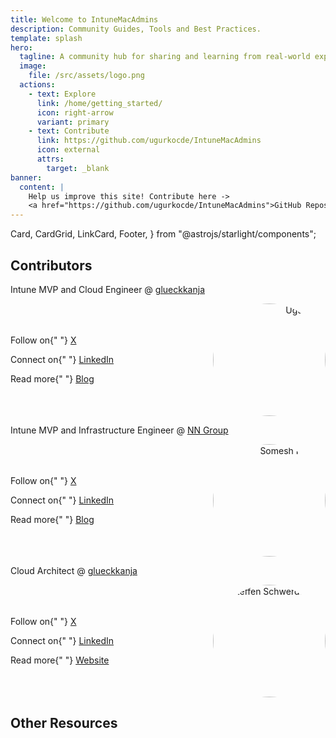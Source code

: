 ```yaml
---
title: Welcome to IntuneMacAdmins
description: Community Guides, Tools and Best Practices.
template: splash
hero:
  tagline: A community hub for sharing and learning from real-world experiences, featuring guides, scripts, tools, and best practices — all in one website. 
  image:
    file: /src/assets/logo.png
  actions:
    - text: Explore
      link: /home/getting_started/
      icon: right-arrow
      variant: primary
    - text: Contribute
      link: https://github.com/ugurkocde/IntuneMacAdmins
      icon: external
	  attrs: 
	  	target: _blank
banner:
  content: |
    Help us improve this site! Contribute here ->
    <a href="https://github.com/ugurkocde/IntuneMacAdmins">GitHub Repository</a>
---
```


  Card,
  CardGrid,
  LinkCard,
  Footer,
} from "@astrojs/starlight/components";

## Contributors

<CardGrid>
  <Card title="Ugur Koc">
    <p>Intune MVP and Cloud Engineer @ <a href="https://www.glueckkanja.com/en/" target="_blank">glueckkanja</a></p>
    <div style="display: flex; align-items: center;">
      <div style="flex: 1;">
        <p>
          Follow on{" "}
          <a href="https://x.com/UgurKocDe" target="_blank">
            X
          </a>
        </p>
        <p>
          Connect on{" "}
          <a href="https://www.linkedin.com/in/ugurkocde/" target="_blank">
            LinkedIn
          </a>
        </p>
        <p>
          Read more{" "}
          <a href="https://ugurkoc.de" target="_blank">
            Blog
          </a>
        </p>
      </div>
      <div style="flex: 1; text-align: right;">
        <img
          src="ugur_koc.jpg"
          alt="Ugur Koc"
          style="width: 180px; height: 180px; border-radius: 50%;"
          data-zoom-off
        />
      </div>
    </div>
  </Card>
  <Card title="Somesh Pathak">
    <p>Intune MVP and Infrastructure Engineer @ <a href="https://www.nn-group.com/home.htm" target="_blank">NN Group</a></p>
    <div style="display: flex; align-items: center;">
      <div style="flex: 1;">
        <p>
          Follow on{" "}
          <a href="https://x.com/pathak_somesh" target="_blank">
            X
          </a>
        </p>
        <p>
          Connect on{" "}
          <a href="https://www.linkedin.com/in/someshpathak/" target="_blank">
            LinkedIn
          </a>
        </p>
        <p>
          Read more{" "}
          <a href="https://www.intuneirl.com/" target="_blank">
            Blog
          </a>
        </p>
      </div>
      <div style="flex: 1; text-align: right;">
        <img
          src="somesh_pathak.jpg"
          alt="Somesh Pathak"
          style="width: 180px; height: 180px; border-radius: 50%;"
          data-zoom-off
        />
      </div>
    </div>
  </Card>
  <Card title="Steffen Schwerdtfeger">
    <p>Cloud Architect @ <a href="https://www.glueckkanja.com/en/" target="_blank">glueckkanja</a></p>
    <div style="display: flex; align-items: center;">
      <div style="flex: 1;">
        <p>
          Follow on{" "}
          <a href="https://x.com/SteffenAtCloud" target="_blank">
            X
          </a>
        </p>
        <p>
          Connect on{" "}
          <a href="https://www.linkedin.com/in/steffen-schwerdtfeger/" target="_blank">
            LinkedIn
          </a>
        </p>
        <p>
          Read more{" "}
          <a href="https://www.itymedia.de/" target="_blank">
            Website
          </a>
        </p>
      </div>
      <div style="flex: 1; text-align: right;">
        <img
          src="steffen_schwerdtfeger.jpg"
          alt="Steffen Schwerdtfeger"
          style="width: 180px; height: 180px; border-radius: 50%;"
          data-zoom-off
        />
      </div>
    </div>
  </Card>
</CardGrid>

<LinkCard
  title="Contribute to IntuneMacAdmins.com on GitHub"
  description="Add your name to the list of contributors by contributing to IntuneMacAdmins on GitHub"
  href="https://github.com/ugurkocde/IntuneMacAdmins"
/>

## Other Resources

<CardGrid>
  <LinkCard
    title="Official Microsoft Docs for MacOS Management with Intune"
    href="https://learn.microsoft.com/en-us/mem/intune/fundamentals/deployment-guide-enrollment-macos"
    target="_blank"
  />
  <LinkCard
    title="Microsoft Mac Admins Group on LinkedIn"
    href="https://www.linkedin.com/groups/13007354/"
    target="_blank"
  />
  <LinkCard
    title="Mac Admins Slack"
    href="https://join.slack.com/t/macadmins/shared_invite/zt-2li6s6akl-ZaR7ZVwg6Tj~8XPSUgFQ~Q"
    target="_blank"
  />
  <LinkCard
    title="Mac Admins Software"
    href="https://macadmins.software/"
    target="_blank"
  />
</CardGrid>
